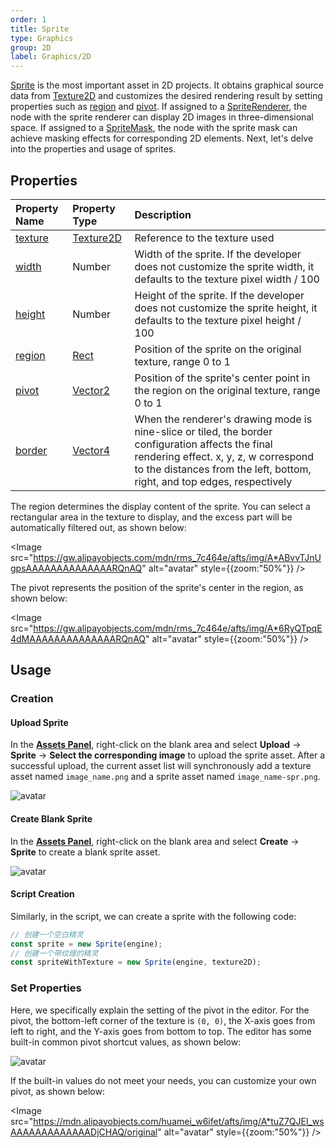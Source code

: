 ```yaml
---
order: 1
title: Sprite
type: Graphics
group: 2D
label: Graphics/2D
---
```


[Sprite](/apis/core/#Sprite) is the most important asset in 2D projects. It obtains graphical source data from [Texture2D](/en/docs/graphics/texture/2d/) and customizes the desired rendering result by setting properties such as [region](/apis/core/#Sprite-region) and [pivot](/apis/core/#Sprite-pivot). If assigned to a [SpriteRenderer](/apis/core/#SpriteRenderer), the node with the sprite renderer can display 2D images in three-dimensional space. If assigned to a [SpriteMask](/en/docs/graphics/2D/spriteMask/), the node with the sprite mask can achieve masking effects for corresponding 2D elements. Next, let's delve into the properties and usage of sprites.

## Properties

| Property Name                         | Property Type                     | Description                                                                                             |
| :----------------------------------- | :-------------------------------- | :------------------------------------------------------------------------------------------------------ |
| [texture](/apis/core/#Sprite-texture) | [Texture2D](/apis/core/#Texture2D) | Reference to the texture used                                                                           |
| [width](/apis/core/#Sprite-width)     | Number                            | Width of the sprite. If the developer does not customize the sprite width, it defaults to the texture pixel width / 100 |
| [height](/apis/core/#Sprite-height)   | Number                            | Height of the sprite. If the developer does not customize the sprite height, it defaults to the texture pixel height / 100 |
| [region](/apis/core/#Sprite-region)   | [Rect](/apis/math/#Rect)           | Position of the sprite on the original texture, range 0 to 1                                            |
| [pivot](/apis/core/#Sprite-pivot)     | [Vector2](/apis/math/#Vector2)     | Position of the sprite's center point in the region on the original texture, range 0 to 1               |
| [border](/apis/core/#Sprite-border)   | [Vector4](/apis/math/#Vector4)     | When the renderer's drawing mode is nine-slice or tiled, the border configuration affects the final rendering effect. x, y, z, w correspond to the distances from the left, bottom, right, and top edges, respectively |

The region determines the display content of the sprite. You can select a rectangular area in the texture to display, and the excess part will be automatically filtered out, as shown below:

<Image src="https://gw.alipayobjects.com/mdn/rms_7c464e/afts/img/A*ABvvTJnUgpsAAAAAAAAAAAAAARQnAQ" alt="avatar" style={{zoom:"50%"}} />

The pivot represents the position of the sprite's center in the region, as shown below:

<Image src="https://gw.alipayobjects.com/mdn/rms_7c464e/afts/img/A*6RyQTpqE4dMAAAAAAAAAAAAAARQnAQ" alt="avatar" style={{zoom:"50%"}} />

## Usage

### Creation

#### Upload Sprite

In the **[Assets Panel](/en/docs/assets/interface/)**, right-click on the blank area and select **Upload** → **Sprite** → **Select the corresponding image** to upload the sprite asset. After a successful upload, the current asset list will synchronously add a texture asset named `image_name.png` and a sprite asset named `image_name-spr.png`.

<Image src="https://mdn.alipayobjects.com/huamei_yo47yq/afts/img/A*bRghQqoN1GAAAAAAAAAAAAAADhuCAQ/original" alt="avatar"  />

#### Create Blank Sprite

In the **[Assets Panel](/en/docs/assets/interface/)**, right-click on the blank area and select **Create** → **Sprite** to create a blank sprite asset.

<Image src="https://mdn.alipayobjects.com/huamei_yo47yq/afts/img/A*Gv96TrKvRkEAAAAAAAAAAAAADhuCAQ/original" alt="avatar"  />

#### Script Creation

Similarly, in the script, we can create a sprite with the following code:

```typescript
// 创建一个空白精灵
const sprite = new Sprite(engine);
// 创建一个带纹理的精灵
const spriteWithTexture = new Sprite(engine, texture2D);
```

### Set Properties

Here, we specifically explain the setting of the pivot in the editor. For the pivot, the bottom-left corner of the texture is `(0, 0)`, the X-axis goes from left to right, and the Y-axis goes from bottom to top. The editor has some built-in common pivot shortcut values, as shown below:

<Image src="https://mdn.alipayobjects.com/huamei_w6ifet/afts/img/A*ZKFJR5LdJA0AAAAAAAAAAAAADjCHAQ/original" alt="avatar" />

If the built-in values do not meet your needs, you can customize your own pivot, as shown below:

<Image src="https://mdn.alipayobjects.com/huamei_w6ifet/afts/img/A*tuZ7QJEl_wsAAAAAAAAAAAAADjCHAQ/original" alt="avatar" style={{zoom:"50%"}} />
